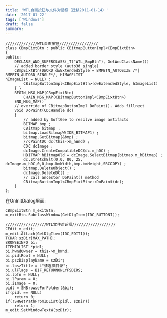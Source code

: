 ```yaml
---
title: 'WTL自画按钮与文件对话框（迁移2011-01-14）'
date: '2017-01-22'
tags: ['Windows']
draft: false
summary: 
---
```


```
//////////////WTL自画按钮/////////////////  
class CBmpEixtBtn : public CBitmapButtonImpl<CBmpEixtBtn>  
{  
public:  
    DECLARE_WND_SUPERCLASS(_T("WTL_BmpBtn"), GetWndClassName())  
    // added border style (auto3d_single)  
    CBmpEixtBtn(DWORD dwExtendedStyle = BMPBTN_AUTOSIZE /*| BMPBTN_AUTO3D_SINGLE*/, HIMAGELIST   
hImageList = NULL) :   
        CBitmapButtonImpl<CBmpEixtBtn>(dwExtendedStyle, hImageList)  
    { }  
    BEGIN_MSG_MAP(CBmpEixtBtn)  
        CHAIN_MSG_MAP(CBitmapButtonImpl<CBmpEixtBtn>)  
    END_MSG_MAP()  
    // override of CBitmapButtonImpl DoPaint(). Adds fillrect  
    void DoPaint(CDCHandle dc)  
    {  
        // added by SoftGee to resolve image artifacts  
        BITMAP bmp ;  
        CBitmap bitmap ;  
        bitmap.LoadBitmapW(IDB_BITMAP1) ;  
        bitmap.GetBitmap(&bmp) ;  
        //CPaintDC dc(this->m_hWnd) ;       
        CDC dcImage ;  
        dcImage.CreateCompatibleDC(dc.m_hDC) ;  
        HBITMAP hBitmapOld = dcImage.SelectBitmap(bitmap.m_hBitmap) ;  
        dc.StretchBlt(0,0, 80, 25, dcImage.m_hDC,0,0,bmp.bmWidth,bmp.bmHeight,SRCCOPY) ;  
        bitmap.DeleteObject() ;  
        dcImage.DeleteDC() ;  
        // call ancestor DoPaint() method  
        CBitmapButtonImpl<CBmpEixtBtn>::DoPaint(dc);  
    }  
}; 
```
在OnInitDialog里面:  
```
CBmpEixtBtn m_exitBtn;  
m_exitBtn.SubclassWindow(GetDlgItem(IDC_BUTTON1)); 
```
```
//////////////////WTL文件对话框///////////////////  
CEdit m_edit;  
m_edit.Attach(GetDlgItem(IDC_EDIT1));  
TCHAR szDir[MAX_PATH];    
BROWSEINFO bi;  
ITEMIDLIST *pidl;  
bi.hwndOwner = this->m_hWnd;  
bi.pidlRoot = NULL;  
bi.pszDisplayName = szDir;  
bi.lpszTitle = L"请选择目录";  
bi.ulFlags = BIF_RETURNONLYFSDIRS;  
bi.lpfn = NULL;  
bi.lParam = 0;  
bi.iImage = 0;  
pidl = SHBrowseForFolder(&bi);  
if(pidl == NULL)  
    return 0;  
if(!SHGetPathFromIDList(pidl, szDir))  
    return 1;  
m_edit.SetWindowTextW(szDir);  
```